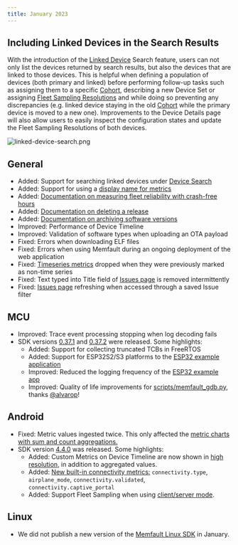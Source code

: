 ```yaml
---
title: January 2023
---
```


## Including Linked Devices in the Search Results

With the introduction of the
[Linked Device](/docs/platform/inspecting-a-device/#linked-devices) Search
feature, users can not only list the devices returned by search results, but
also the devices that are linked to those devices. This is helpful when defining
a population of devices (both primary and linked) before performing follow-up
tasks such as assigning them to a specific
[Cohort](/docs/platform/memfault-terminology/#cohort), describing a new Device
Set or assigning [Fleet Sampling Resolutions](/docs/platform/fleet-sampling) and
while doing so preventing any discrepancies (e.g. linked device staying in the
old [Cohort](/docs/platform/memfault-terminology/#cohort) while the primary
device is moved to a new one). Improvements to the Device Details page will also
allow users to easily inspect the configuration states and update the Fleet
Sampling Resolutions of both devices.

![linked-device-search.png](/img/blog/2023-01-31-Linked-Device-Search.png)

<!-- truncate -->

## General

- Added: Support for searching linked devices under
  [Device Search](https://app.memfault.com/organizations/-/projects/-/devices)
- Added: Support for using a
  [display name for metrics](/docs/platform/metrics#from-the-memfault-app)
- Added:
  [Documentation on measuring fleet reliability with crash-free hours](/docs/best-practices/fleet-reliability-metrics-crash-free-hours)
- Added:
  [Documentation on deleting a release](/docs/platform/ota#deleting-a-release)
- Added:
  [Documentation on archiving software versions](/docs/platform/software-version-hardware-version/#archiving)
- Improved: Performance of Device Timeline
- Improved: Validation of software types when uploading an OTA payload
- Fixed: Errors when downloading ELF files
- Fixed: Errors when using Memfault during an ongoing deployment of the web
  application
- Fixed: [Timeseries metrics](/docs/platform/metrics#timeseries) dropped when
  they were previously marked as non-time series
- Fixed: Text typed into Title field of
  [Issues page](https://app.memfault.com/organizations/-/projects/-/issues) is
  removed intermittently
- Fixed:
  [Issues page](https://app.memfault.com/organizations/-/projects/-/issues)
  refreshing when accessed through a saved Issue filter

## MCU

- Improved: Trace event processing stopping when log decoding fails
- SDK versions
  [0.37.1](https://github.com/memfault/memfault-firmware-sdk/blob/master/CHANGES.md#changes-between-memfault-sdk-0371-and-sdk-0370---jan-17-2023)
  and
  [0.37.2](https://github.com/memfault/memfault-firmware-sdk/blob/master/CHANGES.md#changes-between-memfault-sdk-0372-and-sdk-0371---jan-31-2023)
  were released. Some highlights:
  - Added: Support for collecting truncated TCBs in FreeRTOS
  - Added: Support for ESP32S2/S3 platforms to the
    [ESP32 example application](https://github.com/memfault/memfault-firmware-sdk/tree/master/examples/esp32)
  - Improved: Reduced the logging frequency of the
    [ESP32 example app](https://github.com/memfault/memfault-firmware-sdk/tree/master/examples/esp32)
  - Improved: Quality of life improvements for
    [scripts/memfault_gdb.py](https://github.com/memfault/memfault-firmware-sdk/blob/master/scripts/memfault_gdb.py),
    thanks [@alvarop](https://github.com/alvarop)!

## Android

- Fixed: Metric values ingested twice. This only affected the
  [metric charts with sum and count aggregations.](/docs/platform/charts/#metric-charts)
- SDK version
  [4.4.0](https://github.com/memfault/bort/blob/master/CHANGELOG.md#v440---january-11th-2022)
  was released. Some highlights:
  - Added: Custom Metrics on Device Timeline are now shown in
    [high resolution](/docs/android/android-custom-metrics/#high-resolution-telemetry-hrt),
    in addition to aggregated values.
  - Added:
    [New built-in connectivity metrics:](/docs/android/android-builtin-metrics/#connectivity-metrics)
    `connectivity.type`, `airplane_mode`, `connectivity.validated`,
    `connectivity.captive_portal`
  - Added: Support Fleet Sampling when using
    [client/server mode](/docs/android/android-multi-device-support).

## Linux

- We did not publish a new version of the
  [Memfault Linux SDK](https://github.com/memfault/memfault-linux-sdk) in
  January.
